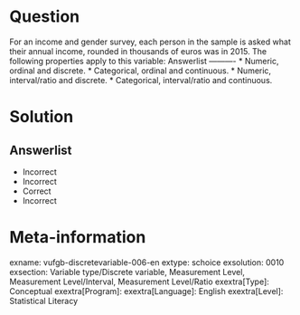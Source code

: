 Question
========
  
For an income and gender survey, each person in the sample is asked what their annual income, rounded in thousands of euros was in 2015. The following properties apply to this variable: 
Answerlist
----------
* Numeric, ordinal and discrete.
* Categorical, ordinal and continuous.
* Numeric, interval/ratio and discrete.
* Categorical, interval/ratio and continuous.


Solution
========

Answerlist
----------
* Incorrect
* Incorrect
* Correct
* Incorrect

Meta-information
================
exname: vufgb-discretevariable-006-en
extype: schoice
exsolution: 0010
exsection: Variable type/Discrete variable, Measurement Level, Measurement Level/Interval, Measurement Level/Ratio
exextra[Type]: Conceptual
exextra[Program]: 
exextra[Language]: English
exextra[Level]: Statistical Literacy
